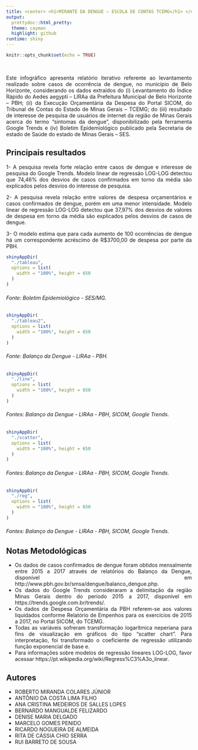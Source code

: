 ```yaml
---
title: <center> <h1>MIRANTE DA DENGUE – ESCOLA DE CONTAS TCEMG</h1> </center>
output: 
  prettydoc::html_pretty:
  theme: cayman
  highlight: github
runtime: shiny
---
```


<style>
body {
text-align: justify}
</style>

```r
knitr::opts_chunk$set(echo = TRUE)
```

&nbsp;
&nbsp;
&nbsp;

Este infográfico apresenta relatório iterativo referente ao levantamento realizado sobre casos de ocorrência de dengue, no município de Belo Horizonte, considerando os dados extraídos do (i) Levantamento do Índice Rápido do Aedes aegypti – LIRAa da Prefeitura Municipal de Belo Horizonte – PBH; (ii) da Execução Orçamentária da Despesa do Portal SICOM, do Tribunal de Contas do Estado de Minas Gerais – TCEMG; do (iii) resultado de interesse de pesquisa de usuários de internet da região de Minas Gerais acerca do termo “sintomas da dengue”, disponibilizado pela ferramenta Google Trends e (iv) Boletim Epidemiológico publicado pela Secretaria de estado de Saúde do estado de Minas Gerais – SES.


## Principais resultados

1-	A pesquisa revela forte relação entre casos de dengue e interesse de pesquisa do Google Trends. Modelo linear de regressão LOG-LOG detectou que 74,46% dos desvios de casos confirmados em torno da média são explicados pelos desvios do interesse de pesquisa.

2-	A pesquisa revela relação entre valores de despesa orçamentários e casos confirmados de dengue, porém em uma menor intensidade. Modelo linear de regressão LOG-LOG detectou que 37,97% dos desvios de valores de despesa em torno da média são explicados pelos desvios de casos de dengue.

3-	O modelo estima que para cada aumento de 100 ocorrências de dengue há um correspondente acréscimo de R$3700,00 de despesa por parte da PBH.



```r

shinyAppDir(
  "./tableau",
  options = list(
    width = "100%", height = 650
  )
)
```
<h6>Fonte: Boletim Epidemiológico - SES/MG.</h6>

```r

shinyAppDir(
  "./tableau2",
  options = list(
    width = "100%", height = 650
  )
)
```
<h6>Fonte: Balanço da Dengue - LIRAa - PBH.</h6>


```r

shinyAppDir(
  "./line",
  options = list(
    width = "100%", height = 650
  )
)
```
<h6>Fontes: Balanço da Dengue - LIRAa - PBH, SICOM, Google Trends.</h6>


```r

shinyAppDir(
  "./scatter",
  options = list(
    width = "100%", height = 650
  )
)
```
<h6>Fontes: Balanço da Dengue - LIRAa - PBH, SICOM, Google Trends.</h6>


```r

shinyAppDir(
  "./reg",
  options = list(
    width = "100%", height = 650
  )
)
```
<h6>Fontes: Balanço da Dengue - LIRAa - PBH, SICOM, Google Trends.</h6>


## Notas Metodológicas 

- Os dados de casos confirmados de dengue foram obtidos mensalmente entre 2015 a 2017 através de relatórios do Balanço da Dengue, disponível em http://www.pbh.gov.br/smsa/dengue/balanco_dengue.php.
- Os dados do Google Trends consideraram a delimitação da região Minas Gerais dentro do período 2015 a 2017, disponível em https://trends.google.com.br/trends/.
- Os dados de Despesa Orçamentária da PBH referem-se aos valores liquidados conforme Relatório de Empenhos para os exercícios de 2015 a 2017, no Portal SICOM, do TCEMG.
- Todas as variáveis sofreram transformação logarítmica neperiana para fins de visualização em gráficos do tipo “scatter chart”. Para interpretação, foi transformado o coeficiente de regressão utilizando função exponencial de base e.
- Para informações sobre modelos de regressão lineares LOG-LOG, favor acessar https://pt.wikipedia.org/wiki/Regress%C3%A3o_linear.



## Autores
- ROBERTO MIRANDA COLARES JÚNIOR
- ANTÔNIO DA COSTA LIMA FILHO
- ANA CRISTINA MEDEIROS DE SALLES LOPES
- BERNARDO MANGUALDE FELIZARDO
- DENISE MARIA DELGADO
- MARCELO GOMES PENIDO
- RICARDO NOGUEIRA DE ALMEIDA
- RITA DE CÁSSIA CHIO SERRA
- RUI BARRETO DE SOUSA 

